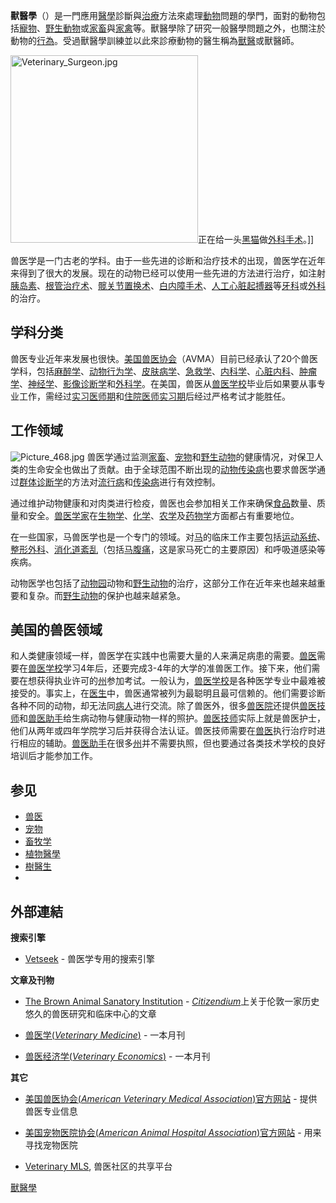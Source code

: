 '''獸醫學'''（{{lang-en|veterinary medicine 或 veterinary science}}）是一門應用[[醫學|醫學]]診斷與[[治療|治療]]方法來處理[[動物|動物]]問題的學門，面對的動物包括[[寵物|寵物]]、[[野生動物|野生動物]]或[[家畜|家畜]]與[[家禽|家禽]]等。獸醫學除了研究一般醫學問題之外，也關注於動物的[[動物行為學|行為]]。受過獸醫學訓練並以此來診療動物的醫生稱為[[獸醫|獸醫]]或獸醫師。

[[File:Veterinary_Surgeon.jpg|300px]]正在给一头[[黑猫|黑猫]]做[[外科手术|外科手术]]。]]

兽医学是一门古老的学科。由于一些先进的诊断和治疗技术的出现，兽医学在近年来得到了很大的发展。现在的动物已经可以使用一些先进的方法进行治疗，如注射[[胰岛素|胰岛素]]、[[根管治疗术|根管治疗术]]、[[髋关节置换术|髋关节置换术]]、[[白内障手术|白内障手术]]、[[人工心脏起搏器|人工心脏起搏器]]等[[牙科|牙科]]或[[外科|外科]]的治疗。

== 学科分类 ==
兽医专业近年来发展也很快。[[美国兽医协会|美国兽医协会]]（AVMA）目前已经承认了20个兽医学科，包括[[麻醉学|麻醉学]]、[[动物行为学|动物行为学]]、[[皮肤病学|皮肤病学]]、[[急救学|急救学]]、[[内科学|内科学]]、[[心脏内科|心脏内科]]、[[肿瘤学|肿瘤学]]、[[神经学|神经学]]、[[影像诊断学|影像诊断学]]和[[外科学|外科学]]。在美国，兽医从[[兽医学校|兽医学校]]毕业后如果要从事专业工作，需经过[[实习医师期|实习医师期]]和[[住院医师实习期|住院医师实习期]]后经过严格考试才能胜任。

== 工作领域 ==
[[File:Picture_468.jpg|thumb]]
兽医学通过监测[[家畜|家畜]]、[[宠物|宠物]]和[[野生动物|野生动物]]的健康情况，对保卫人类的生命安全也做出了贡献。由于全球范围不断出现的[[动物传染病|动物传染病]]也要求兽医学通过[[群体诊断学|群体诊断学]]的方法对[[流行病|流行病]]和[[传染病|传染病]]进行有效控制。

通过维护动物健康和对肉类进行检疫，兽医也会参加相关工作来确保[[食品|食品]]数量、质量和安全。[[兽医学家|兽医学家]]在[[生物学|生物学]]、[[化学|化学]]、[[农学|农学]]及[[药物学|药物学]]方面都占有重要地位。

在一些国家，马兽医学也是一个专门的领域。对[[马|马]]的临床工作主要包括[[运动系统|运动系统]]、[[整形外科|整形外科]]、[[消化道紊乱|消化道紊乱]]（包括[[马腹痛|马腹痛]]，这是家马死亡的主要原因）和呼吸道感染等疾病。

动物医学也包括了[[动物园|动物园]]动物和[[野生动物|野生动物]]的治疗，这部分工作在近年来也越来越重要和复杂。而[[野生动物|野生动物]]的保护也越来越紧急。

== 美国的兽医领域 ==
和人类健康领域一样，兽医学在实践中也需要大量的人来满足病患的需要。[[兽医|兽医]]需要在[[兽医学校|兽医学校]]学习4年后，还要完成3-4年的大学的准兽医工作。接下来，他们需要在想获得执业许可的[[美国州份|州]]参加考试。一般认为，[[兽医学校|兽医学校]]是各种医学专业中最难被接受的。事实上，在[[医生|医生]]中，兽医通常被列为最聪明且最可信赖的。他们需要诊断各种不同的动物，却无法同[[病人|病人]]进行交流。除了兽医外，很多[[兽医院|兽医院]]还提供[[兽医技师|兽医技师]]和[[兽医助手|兽医助手]]给生病动物与健康动物一样的照护。[[兽医技师|兽医技师]]实际上就是兽医护士，他们从两年或四年学院学习后并获得合法认证。兽医技师需要在[[兽医|兽医]]执行治疗时进行相应的辅助。[[兽医助手|兽医助手]]在很多[[美国州份|州]]并不需要执照，但也要通过各类技术学校的良好培训后才能参加工作。

== 参见 ==
* [[兽医|兽医]]
* [[宠物|宠物]]
* [[畜牧学|畜牧学]]
* [[植物醫學|植物醫學]]
* [[樹醫生|樹醫生]]
* {{tsl|en|List of veterinary drugs|動物醫用藥品}}

== 外部連結 ==
'''搜索引擎'''
* {{en}}[https://web.archive.org/web/20190430055336/http://vetseek.info/ Vetseek] - 兽医学专用的搜索引擎
{{Commonscat|Veterinary Medicine}}
{{wiktionary}}
'''文章及刊物'''
* {{en}}[http://en.citizendium.org/wiki/Brown_Institution The Brown Animal Sanatory Institution] {{Wayback|url=http://en.citizendium.org/wiki/Brown_Institution |date=20200711171132 }} - ''[[Citizendium|Citizendium]]''上关于伦敦一家历史悠久的兽医研究和临床中心的文章
* {{en}}[https://web.archive.org/web/20071213145923/http://www.vetmedpub.com/vetmed/ 兽医学(''Veterinary Medicine'')] - 一本月刊
* {{en}}[http://www.vetecon.com/ 兽医经济学(''Veterinary Economics'')] {{Wayback|url=http://www.vetecon.com/ |date=20190721135156 }} - 一本月刊

'''其它'''
* {{en}}[http://www.avma.org 美国兽医协会(''American Veterinary Medical Association'')官方网站] {{Wayback|url=http://www.avma.org/ |date=20110222201018 }} - 提供兽医专业信息
* {{en}}[https://web.archive.org/web/20140218005305/http://www.healthypet.com/ 美国宠物医院协会(''American Animal Hospital Association'')官方网站] - 用来寻找宠物医院
* {{en}}[https://web.archive.org/web/20160213031600/http://www.veterinarymls.com/ Veterinary MLS], 兽医社区的共享平台

{{Authority control}}
[[Category:獸醫學|]]